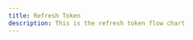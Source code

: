 ```yaml
---
title: Refresh Token
description: This is the refresh token flow chart
---
```



<LightImage
  src="/img/flow-charts/6-refresh-token-transparent-light.png"
  alt="Refresh Token Flow Chart"
/>

<DarkImage
  src="/img/flow-charts/6-refresh-token-transparent.png"
  alt="Refresh Token Flow Chart"
/>
